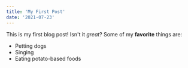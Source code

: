 ```yaml
---
title: 'My First Post'
date: '2021-07-23'
---
```


This is my first blog post! Isn't it _great_? Some of my **favorite** things are:

- Petting dogs
- Singing
- Eating potato-based foods
